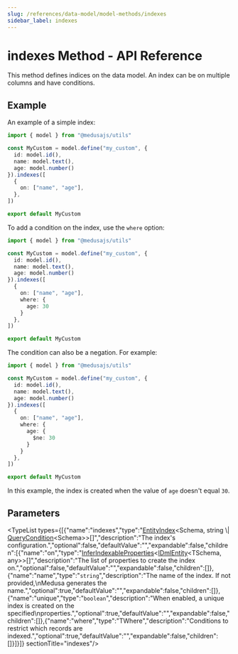 ```yaml
---
slug: /references/data-model/model-methods/indexes
sidebar_label: indexes
---
```



# indexes Method - API Reference

This method defines indices on the data model. An index can be on multiple columns
and have conditions.

## Example

An example of a simple index:

```ts
import { model } from "@medusajs/utils"

const MyCustom = model.define("my_custom", {
  id: model.id(),
  name: model.text(),
  age: model.number()
}).indexes([
  {
    on: ["name", "age"],
  },
])

export default MyCustom
```

To add a condition on the index, use the `where` option:

```ts
import { model } from "@medusajs/utils"

const MyCustom = model.define("my_custom", {
  id: model.id(),
  name: model.text(),
  age: model.number()
}).indexes([
  {
    on: ["name", "age"],
    where: {
      age: 30
    }
  },
])

export default MyCustom
```

The condition can also be a negation. For example:

```ts
import { model } from "@medusajs/utils"

const MyCustom = model.define("my_custom", {
  id: model.id(),
  name: model.text(),
  age: model.number()
}).indexes([
  {
    on: ["name", "age"],
    where: {
      age: {
        $ne: 30
      }
    }
  },
])

export default MyCustom
```

In this example, the index is created when the value of `age` doesn't equal `30`.

## Parameters

<TypeList types={[{"name":"indexes","type":"[EntityIndex](../../../../types/DmlTypes/types/types.DmlTypes.EntityIndex/page.mdx)&#60;Schema, string \\| [QueryCondition](../../../../types/DmlTypes/types/types.DmlTypes.QueryCondition/page.mdx)&#60;Schema&#62;&#62;[]","description":"The index's configuration.","optional":false,"defaultValue":"","expandable":false,"children":[{"name":"on","type":"[InferIndexableProperties](../../../../types/DmlTypes/types/types.DmlTypes.InferIndexableProperties/page.mdx)&#60;[IDmlEntity](../../../../types/DmlTypes/interfaces/types.DmlTypes.IDmlEntity/page.mdx)&#60;TSchema, any&#62;&#62;[]","description":"The list of properties to create the index on.","optional":false,"defaultValue":"","expandable":false,"children":[]},{"name":"name","type":"`string`","description":"The name of the index. If not provided,\nMedusa generates the name.","optional":true,"defaultValue":"","expandable":false,"children":[]},{"name":"unique","type":"`boolean`","description":"When enabled, a unique index is created on the specified\nproperties.","optional":true,"defaultValue":"","expandable":false,"children":[]},{"name":"where","type":"TWhere","description":"Conditions to restrict which records are indexed.","optional":true,"defaultValue":"","expandable":false,"children":[]}]}]}  sectionTitle="indexes"/>
